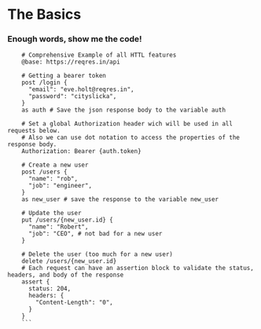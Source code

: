 # The Basics
 
### Enough words, show me the code!
 
```httl filename="advanced.httl"
    # Comprehensive Example of all HTTL features
    @base: https://reqres.in/api

    # Getting a bearer token
    post /login {
      "email": "eve.holt@reqres.in",
      "password": "cityslicka",
    }
    as auth # Save the json response body to the variable auth

    # Set a global Authorization header wich will be used in all requests below.
    # Also we can use dot notation to access the properties of the response body. 
    Authorization: Bearer {auth.token}

    # Create a new user
    post /users {
      "name": "rob",
      "job": "engineer",
    }
    as new_user # save the response to the variable new_user

    # Update the user
    put /users/{new_user.id} {
      "name": "Robert",
      "job": "CEO", # not bad for a new user
    }

    # Delete the user (too much for a new user)
    delete /users/{new_user.id}
    # Each request can have an assertion block to validate the status, headers, and body of the response 
    assert {
      status: 204,
      headers: {
        "Content-Length": "0",
      }
    }
    ```